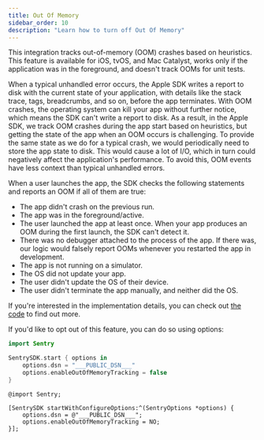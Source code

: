 ```yaml
---
title: Out Of Memory
sidebar_order: 10
description: "Learn how to turn off Out Of Memory"
---
```


This integration tracks out-of-memory (OOM) crashes based on heuristics. This feature is available for iOS, tvOS, and Mac Catalyst, works only if the application was in the foreground, and doesn't track OOMs for unit tests.

When a typical unhandled error occurs, the Apple SDK writes a report to disk with the current state of your application, with details like the stack trace, tags, breadcrumbs, and so on, before the app terminates. With OOM crashes, the operating system can kill your app without further notice, which means the SDK can't write a report to disk.
As a result, in the Apple SDK, we track OOM crashes during the app start based on heuristics, but getting the state of the app when an OOM occurs is challenging. To provide the same state as we do for a typical crash, we would periodically need to store the app state to disk. This would cause a lot of I/O, which in turn could negatively affect the application's performance. To avoid this, OOM events have less context than typical unhandled errors.

When a user launches the app, the SDK checks the following statements and reports an OOM if all of them are true:

* The app didn't crash on the previous run.
* The app was in the foreground/active.
* The user launched the app at least once. When your app produces an OOM during the first launch, the SDK can't detect it.
* There was no debugger attached to the process of the app. If there was, our logic would falsely report OOMs whenever you restarted the app in development.
* The app is not running on a simulator.
* The OS did not update your app.
* The user didn't update the OS of their device.
* The user didn't terminate the app manually, and neither did the OS.

If you're interested in the implementation details, you can check out [the code](https://github.com/getsentry/sentry-cocoa/blob/master/Sources/Sentry/SentryOutOfMemoryLogic.m) to find out more.

If you'd like to opt out of this feature, you can do so using options:

```swift {tabTitle:Swift}
import Sentry

SentrySDK.start { options in
    options.dsn = "___PUBLIC_DSN___"
    options.enableOutOfMemoryTracking = false
}
```

```objc {tabTitle:Objective-C}
@import Sentry;

[SentrySDK startWithConfigureOptions:^(SentryOptions *options) {
    options.dsn = @"___PUBLIC_DSN___";
    options.enableOutOfMemoryTracking = NO;
}];

```
